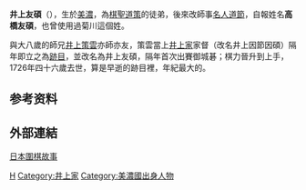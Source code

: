 {{Unreferenced|time=2021-03-12T20:27:28+00:00}}
'''井上友碩'''（{{bd|1680年||1726年|catIdx=H}}），生於[[美濃國|美濃]]，為[[第四世本因坊道策|棋聖道策]]的徒弟，後來改師事[[第四世井上因碩|名人道節]]，自報姓名'''高橋友碩'''，也曾使用過菊川這個姓。

與大八歲的師兄[[第五世井上因碩|井上策雲]]亦師亦友，策雲當上[[井上家|井上家]]家督（改名井上因節因碩）隔年即立之為[[跡目|跡目]]，並改名為井上友碩，隔年首次出賽御城碁；棋力晉升到上手，1726年四十六歲去世，算是早逝的跡目裡，年紀最大的。
==参考资料==
{{reflist}}

== 外部連結 ==
[https://web.archive.org/web/20150418000611/http://www.flygo.net/history/jhistory/jhistory_index.html 日本圍棋故事]

{{井上家}}

[[Category:江戶時代圍棋棋手|H]]
[[Category:井上家|Category:井上家]]
[[Category:美濃國出身人物|Category:美濃國出身人物]]